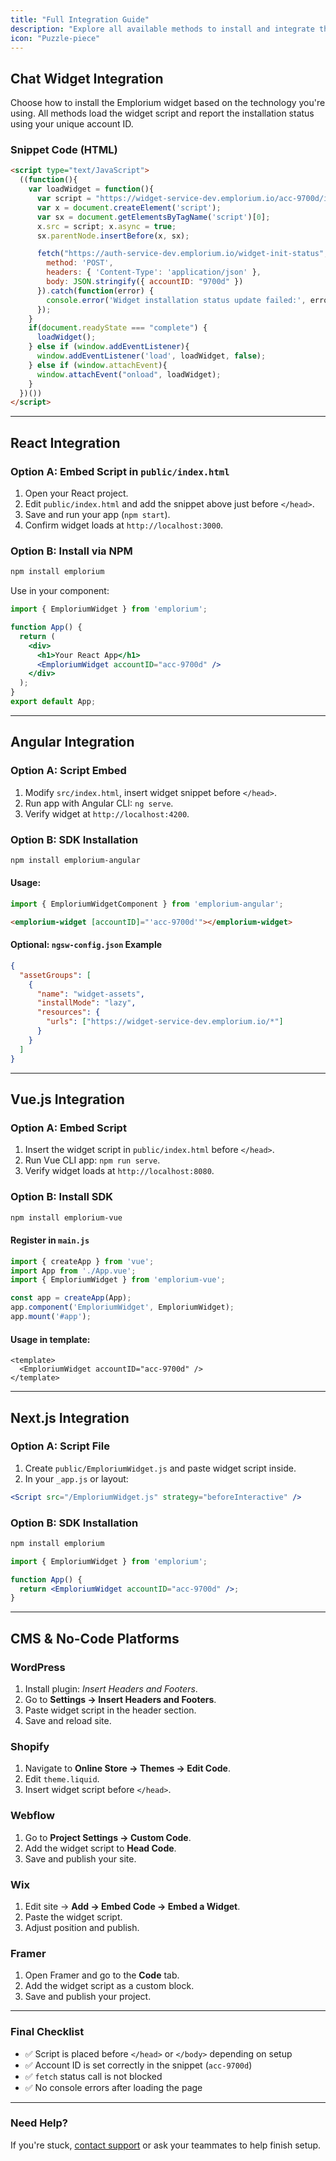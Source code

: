 ```yaml
---
title: "Full Integration Guide"
description: "Explore all available methods to install and integrate the Emplorium chat widget with your site or app. This guide covers snippet-based installs, framework SDKs, and platform-specific setups in detail."
icon: "Puzzle-piece"
---
```


## Chat Widget Integration

Choose how to install the Emplorium widget based on the technology you're using. All methods load the widget script and report the installation status using your unique account ID.

### Snippet Code (HTML)

```html
<script type="text/JavaScript">
  ((function(){
    var loadWidget = function(){
      var script = "https://widget-service-dev.emplorium.io/acc-9700d/init.js";
      var x = document.createElement('script');
      var sx = document.getElementsByTagName('script')[0];
      x.src = script; x.async = true;
      sx.parentNode.insertBefore(x, sx);

      fetch("https://auth-service-dev.emplorium.io/widget-init-status", {
        method: 'POST',
        headers: { 'Content-Type': 'application/json' },
        body: JSON.stringify({ accountID: "9700d" })
      }).catch(function(error) {
        console.error('Widget installation status update failed:', error);
      });
    }
    if(document.readyState === "complete") {
      loadWidget();
    } else if (window.addEventListener){
      window.addEventListener('load', loadWidget, false);
    } else if (window.attachEvent){
      window.attachEvent("onload", loadWidget);
    }
  })())
</script>
```

---

## React Integration

### Option A: Embed Script in `public/index.html`

1. Open your React project.
2. Edit `public/index.html` and add the snippet above just before `</head>`.
3. Save and run your app (`npm start`).
4. Confirm widget loads at `http://localhost:3000`.

### Option B: Install via NPM

```bash
npm install emplorium
```

Use in your component:

```jsx
import { EmploriumWidget } from 'emplorium';

function App() {
  return (
    <div>
      <h1>Your React App</h1>
      <EmploriumWidget accountID="acc-9700d" />
    </div>
  );
}
export default App;
```

---

## Angular Integration

### Option A: Script Embed

1. Modify `src/index.html`, insert widget snippet before `</head>`.
2. Run app with Angular CLI: `ng serve`.
3. Verify widget at `http://localhost:4200`.

### Option B: SDK Installation

```bash
npm install emplorium-angular
```

#### Usage:

```ts
import { EmploriumWidgetComponent } from 'emplorium-angular';
```

```html
<emplorium-widget [accountID]="'acc-9700d'"></emplorium-widget>
```

#### Optional: `ngsw-config.json` Example

```json
{
  "assetGroups": [
    {
      "name": "widget-assets",
      "installMode": "lazy",
      "resources": {
        "urls": ["https://widget-service-dev.emplorium.io/*"]
      }
    }
  ]
}
```

---

## Vue.js Integration

### Option A: Embed Script

1. Insert the widget script in `public/index.html` before `</head>`.
2. Run Vue CLI app: `npm run serve`.
3. Verify widget loads at `http://localhost:8080`.

### Option B: Install SDK

```bash
npm install emplorium-vue
```

#### Register in `main.js`

```js
import { createApp } from 'vue';
import App from './App.vue';
import { EmploriumWidget } from 'emplorium-vue';

const app = createApp(App);
app.component('EmploriumWidget', EmploriumWidget);
app.mount('#app');
```

#### Usage in template:

```vue
<template>
  <EmploriumWidget accountID="acc-9700d" />
</template>
```

---

## Next.js Integration

### Option A: Script File

1. Create `public/EmploriumWidget.js` and paste widget script inside.
2. In your `_app.js` or layout:

```jsx
<Script src="/EmploriumWidget.js" strategy="beforeInteractive" />
```

### Option B: SDK Installation

```bash
npm install emplorium
```

```jsx
import { EmploriumWidget } from 'emplorium';

function App() {
  return <EmploriumWidget accountID="acc-9700d" />;
}
```

---

## CMS & No-Code Platforms

### WordPress

1. Install plugin: *Insert Headers and Footers*.
2. Go to **Settings → Insert Headers and Footers**.
3. Paste widget script in the header section.
4. Save and reload site.

### Shopify

1. Navigate to **Online Store → Themes → Edit Code**.
2. Edit `theme.liquid`.
3. Insert widget script before `</head>`.

### Webflow

1. Go to **Project Settings → Custom Code**.
2. Add the widget script to **Head Code**.
3. Save and publish your site.

### Wix

1. Edit site → **Add → Embed Code → Embed a Widget**.
2. Paste the widget script.
3. Adjust position and publish.

### Framer

1. Open Framer and go to the **Code** tab.
2. Add the widget script as a custom block.
3. Save and publish your project.

---

### Final Checklist

- ✅ Script is placed before `</head>` or `</body>` depending on setup
- ✅ Account ID is set correctly in the snippet (`acc-9700d`)
- ✅ `fetch` status call is not blocked
- ✅ No console errors after loading the page

---

### Need Help?

If you're stuck, [contact support](https://dev.emplorium.io/help-docs) or ask your teammates to help finish setup.
